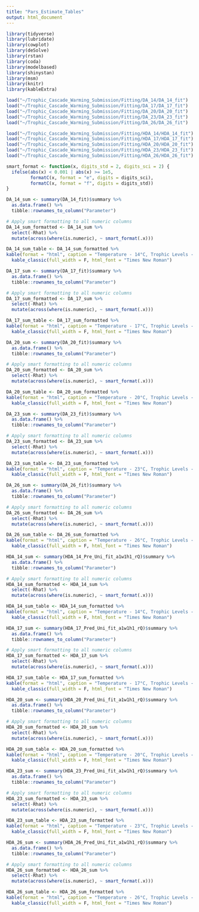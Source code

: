 ```yaml
---
title: "Pars_Estimate_Tables"
output: html_document
---
```


```r
library(tidyverse)
library(lubridate)
library(cowplot)
library(deSolve)
library(rstan)
library(coda)
library(modelbased)
library(shinystan)
library(msm)
library(knitr)
library(kableExtra)
```

```r
load("~/Trophic_Cascade_Warming_Submission/Fitting/DA_14/DA_14_fit")
load("~/Trophic_Cascade_Warming_Submission/Fitting/DA_17/DA_17_fit")
load("~/Trophic_Cascade_Warming_Submission/Fitting/DA_20/DA_20_fit")
load("~/Trophic_Cascade_Warming_Submission/Fitting/DA_23/DA_23_fit")
load("~/Trophic_Cascade_Warming_Submission/Fitting/DA_26/DA_26_fit")
```

```r
load("~/Trophic_Cascade_Warming_Submission/Fitting/HDA_14/HDA_14_fit")
load("~/Trophic_Cascade_Warming_Submission/Fitting/HDA_17/HDA_17_fit")
load("~/Trophic_Cascade_Warming_Submission/Fitting/HDA_20/HDA_20_fit")
load("~/Trophic_Cascade_Warming_Submission/Fitting/HDA_23/HDA_23_fit")
load("~/Trophic_Cascade_Warming_Submission/Fitting/HDA_26/HDA_26_fit")
```

```r
smart_format <- function(x, digits_std = 2, digits_sci = 2) {
  ifelse(abs(x) < 0.001 | abs(x) >= 1e5,
         formatC(x, format = "e", digits = digits_sci),
         formatC(x, format = "f", digits = digits_std))
}
```

```r
DA_14_sum <- summary(DA_14_fit)$summary %>%
  as.data.frame() %>%
  tibble::rownames_to_column("Parameter")

# Apply smart formatting to all numeric columns
DA_14_sum_formatted <- DA_14_sum %>%
  select(-Rhat) %>%
  mutate(across(where(is.numeric), ~ smart_format(.x)))

DA_14_sum_table <- DA_14_sum_formatted %>%
kable(format = "html", caption = "Temperature - 14°C, Trophic Levels - 2") %>%
  kable_classic(full_width = F, html_font = "Times New Roman")

```

```r
DA_17_sum <- summary(DA_17_fit)$summary %>%
  as.data.frame() %>%
  tibble::rownames_to_column("Parameter")

# Apply smart formatting to all numeric columns
DA_17_sum_formatted <- DA_17_sum %>%
  select(-Rhat) %>%
  mutate(across(where(is.numeric), ~ smart_format(.x)))

DA_17_sum_table <- DA_17_sum_formatted %>%
kable(format = "html", caption = "Temperature - 17°C, Trophic Levels - 2") %>%
  kable_classic(full_width = F, html_font = "Times New Roman")
```

```r
DA_20_sum <- summary(DA_20_fit)$summary %>%
  as.data.frame() %>%
  tibble::rownames_to_column("Parameter")

# Apply smart formatting to all numeric columns
DA_20_sum_formatted <- DA_20_sum %>%
  select(-Rhat) %>%
  mutate(across(where(is.numeric), ~ smart_format(.x)))

DA_20_sum_table <- DA_20_sum_formatted %>%
kable(format = "html", caption = "Temperature - 20°C, Trophic Levels - 2") %>%
  kable_classic(full_width = F, html_font = "Times New Roman")
```

```r
DA_23_sum <- summary(DA_23_fit)$summary %>%
  as.data.frame() %>%
  tibble::rownames_to_column("Parameter")

# Apply smart formatting to all numeric columns
DA_23_sum_formatted <- DA_23_sum %>%
  select(-Rhat) %>%
  mutate(across(where(is.numeric), ~ smart_format(.x)))

DA_23_sum_table <- DA_23_sum_formatted %>%
kable(format = "html", caption = "Temperature - 23°C, Trophic Levels - 2") %>%
  kable_classic(full_width = F, html_font = "Times New Roman")
```

```r
DA_26_sum <- summary(DA_26_fit)$summary %>%
  as.data.frame() %>%
  tibble::rownames_to_column("Parameter")

# Apply smart formatting to all numeric columns
DA_26_sum_formatted <- DA_26_sum %>%
  select(-Rhat) %>%
  mutate(across(where(is.numeric), ~ smart_format(.x)))

DA_26_sum_table <- DA_26_sum_formatted %>%
kable(format = "html", caption = "Temperature - 26°C, Trophic Levels - 2") %>%
  kable_classic(full_width = F, html_font = "Times New Roman")
```


```r
HDA_14_sum <- summary(HDA_14_Pre_Uni_fit_a1w1h1_rQ)$summary %>%
  as.data.frame() %>%
  tibble::rownames_to_column("Parameter")

# Apply smart formatting to all numeric columns
HDA_14_sum_formatted <- HDA_14_sum %>%
  select(-Rhat) %>%
  mutate(across(where(is.numeric), ~ smart_format(.x)))

HDA_14_sum_table <- HDA_14_sum_formatted %>%
kable(format = "html", caption = "Temperature - 14°C, Trophic Levels - 3") %>%
  kable_classic(full_width = F, html_font = "Times New Roman")
```

```r
HDA_17_sum <- summary(HDA_17_Pred_Uni_fit_a1w1h1_rQ)$summary %>%
  as.data.frame() %>%
  tibble::rownames_to_column("Parameter")

# Apply smart formatting to all numeric columns
HDA_17_sum_formatted <- HDA_17_sum %>%
  select(-Rhat) %>%
  mutate(across(where(is.numeric), ~ smart_format(.x)))

HDA_17_sum_table <- HDA_17_sum_formatted %>%
kable(format = "html", caption = "Temperature - 17°C, Trophic Levels - 3") %>%
  kable_classic(full_width = F, html_font = "Times New Roman")
```

```r
HDA_20_sum <- summary(HDA_20_Pred_Uni_fit_a1w1h1_rQ)$summary %>%
  as.data.frame() %>%
  tibble::rownames_to_column("Parameter")

# Apply smart formatting to all numeric columns
HDA_20_sum_formatted <- HDA_20_sum %>%
  select(-Rhat) %>%
  mutate(across(where(is.numeric), ~ smart_format(.x)))

HDA_20_sum_table <- HDA_20_sum_formatted %>%
kable(format = "html", caption = "Temperature - 20°C, Trophic Levels - 3") %>%
  kable_classic(full_width = F, html_font = "Times New Roman")
```

```r
HDA_23_sum <- summary(HDA_23_Pred_Uni_fit_a1w1h1_rQ)$summary %>%
  as.data.frame() %>%
  tibble::rownames_to_column("Parameter")

# Apply smart formatting to all numeric columns
HDA_23_sum_formatted <- HDA_23_sum %>%
  select(-Rhat) %>%
  mutate(across(where(is.numeric), ~ smart_format(.x)))

HDA_23_sum_table <- HDA_23_sum_formatted %>%
kable(format = "html", caption = "Temperature - 23°C, Trophic Levels - 3") %>%
  kable_classic(full_width = F, html_font = "Times New Roman")
```

```r
HDA_26_sum <- summary(HDA_26_Pred_Uni_fit_a1w1h1_rQ)$summary %>%
  as.data.frame() %>%
  tibble::rownames_to_column("Parameter")

# Apply smart formatting to all numeric columns
HDA_26_sum_formatted <- HDA_26_sum %>%
  select(-Rhat) %>%
  mutate(across(where(is.numeric), ~ smart_format(.x)))

HDA_26_sum_table <- HDA_26_sum_formatted %>%
kable(format = "html", caption = "Temperature - 26°C, Trophic Levels - 3") %>%
  kable_classic(full_width = F, html_font = "Times New Roman")
```








